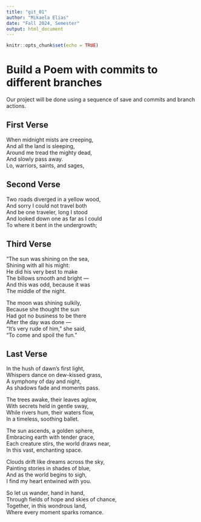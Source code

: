 ```yaml
---
title: "git_01"
author: "Mikaela Elias"
date: "Fall 2024, Semester"
output: html_document
---
```


```r
knitr::opts_chunk$set(echo = TRUE)
```
# Build a Poem with commits to different branches
Our project will be done using a sequence of save and commits and branch actions.
<!-- Do not modify or change any text in "!--" bracketed areas such as this --- these are instructions to
you, if you change any of this the git program will notice it and compromise your git merging strategy !-->

## First Verse 
<!--Put the first five lines of a poem by Lewis Carrol in this section!-->

When midnight mists are creeping,      
And all the land is sleeping,      
Around me tread the mighty dead,      
And slowly pass away.      
Lo, warriors, saints, and sages,      
      
## Second Verse
<!--Put the first five lines of a poem by Robert Frost here!-->

Two roads diverged in a yellow wood,      
And sorry I could not travel both       
And be one traveler, long I stood      
And looked down one as far as I could       
To where it bent in the undergrowth;       
        
## Third Verse
<!--Put the first two verses of The Walrus and the Carpenter here!-->

"The sun was shining on the sea,      
      Shining with all his might:      
He did his very best to make      
      The billows smooth and bright —      
And this was odd, because it was       
      The middle of the night.       
      
The moon was shining sulkily,       
      Because she thought the sun      
Had got no business to be there      
      After the day was done —      
"It's very rude of him," she said,      
      "To come and spoil the fun."      
             
## Last Verse
<!--Put a short poem you created using chatGPT of 20 to 30 lines,here!-->

In the hush of dawn's first light,       
Whispers dance on dew-kissed grass,      
A symphony of day and night,       
As shadows fade and moments pass.       
       
The trees awake, their leaves aglow,        
With secrets held in gentle sway,        
While rivers hum, their waters flow,       
In a timeless, soothing ballet.       
        
The sun ascends, a golden sphere,          
Embracing earth with tender grace,        
Each creature stirs, the world draws near,       
In this vast, enchanting space.        
       
Clouds drift like dreams across the sky,       
Painting stories in shades of blue,         
And as the world begins to sigh,         
I find my heart entwined with you.        
        
So let us wander, hand in hand,       
Through fields of hope and skies of chance,        
Together, in this wondrous land,        
Where every moment sparks romance.         
         
